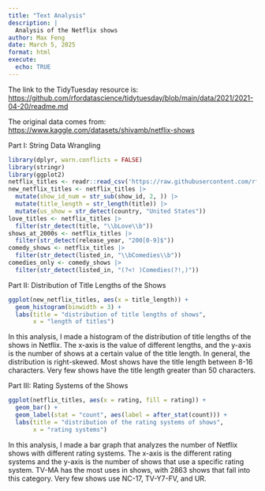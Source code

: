 ```yaml
---
title: "Text Analysis"
description: |
  Analysis of the Netflix shows
author: Max Feng
date: March 5, 2025
format: html
execute:
  echo: TRUE
---
```


The link to the TidyTuesday resource is: <https://github.com/rfordatascience/tidytuesday/blob/main/data/2021/2021-04-20/readme.md>

The original data comes from: <https://www.kaggle.com/datasets/shivamb/netflix-shows>

Part I: String Data Wrangling

```r
library(dplyr, warn.conflicts = FALSE)
library(stringr)
library(ggplot2)
netflix_titles <- readr::read_csv('https://raw.githubusercontent.com/rfordatascience/tidytuesday/main/data/2021/2021-04-20/netflix_titles.csv', show_col_types = FALSE)
new_netflix_titles <- netflix_titles |>
  mutate(show_id_num = str_sub(show_id, 2, )) |>
  mutate(title_length = str_length(title)) |>
  mutate(us_show = str_detect(country, "United States"))
love_titles <- netflix_titles |>
  filter(str_detect(title, "\\bLove\\b"))
shows_at_2000s <- netflix_titles |>
  filter(str_detect(release_year, "200[0-9]$"))
comedy_shows <- netflix_titles |>
  filter(str_detect(listed_in, "\\bComedies\\b"))
comedies_only <- comedy_shows |>
  filter(str_detect(listed_in, "(?<! )Comedies(?!,)"))
```

Part II: Distribution of Title Lengths of the Shows

```r
ggplot(new_netflix_titles, aes(x = title_length)) +
  geom_histogram(binwidth = 3) +
  labs(title = "distribution of title lengths of shows", 
       x = "length of titles")
```

In this analysis, I made a histogram of the distribution of title lengths of the shows in Netflix. The x-axis is the value of different lengths, and the y-axis is the number of shows at a certain value of the title length. In general, the distribution is right-skewed. Most shows have the title length between 8-16 characters. Very few shows have the title length greater than 50 characters.

Part III: Rating Systems of the Shows

```r
ggplot(netflix_titles, aes(x = rating, fill = rating)) +
  geom_bar() +
  geom_label(stat = "count", aes(label = after_stat(count))) +
  labs(title = "distribution of the rating systems of shows", 
       x = "rating systems")
```

In this analysis, I made a bar graph that analyzes the number of Netflix shows with different rating systems. The x-axis is the different rating systems and the y-axis is the number of shows that use a specific rating system. TV-MA has the most uses in shows, with 2863 shows that fall into this category. Very few shows use NC-17, TV-Y7-FV, and UR.
